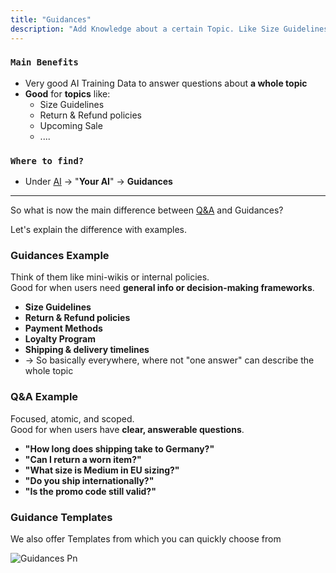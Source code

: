 ```yaml
---
title: "Guidances"
description: "Add Knowledge about a certain Topic. Like Size Guidelines for example"
---
```


### `Main Benefits`

- Very good AI Training Data to answer questions about **a whole topic**
- **Good** for **topics** like:
  - Size Guidelines
  - Return & Refund policies
  - Upcoming Sale
  - ....

### `Where to find?`

- Under [AI](https://armin.cx/app/_/ai) -\> "**Your AI**" -\> **Guidances**

---

So what is now the main difference between [Q&A](/ai/sources/q-and-a) and Guidances?

Let's explain the difference with examples.

### Guidances Example

Think of them like mini-wikis or internal policies.\
Good for when users need **general info or decision-making frameworks**.

- **Size Guidelines**
- **Return & Refund policies**
- **Payment Methods**
- **Loyalty Program**
- **Shipping & delivery timelines**
- -\> So basically everywhere, where not "one answer" can describe the whole topic

### Q&A Example

Focused, atomic, and scoped.\
Good for when users have **clear, answerable questions**.

- **"How long does shipping take to Germany?"**
- **"Can I return a worn item?"**
- **"What size is Medium in EU sizing?"**
- **"Do you ship internationally?"**
- **"Is the promo code still valid?"**

### Guidance Templates

We also offer Templates from which you can quickly choose from

![Guidances Pn](/images/guidances.png)